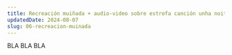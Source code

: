---
title: Recreación muiñada + audio-video sobre estrofa canción unha noite no muiño.
updatedDate: 2024-08-07
slug: 06-recreacion-muinada
---

BLA BLA BLA
